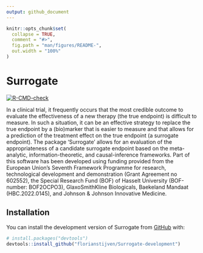 ```yaml
---
output: github_document
---
```


<!-- README.md is generated from README.Rmd. Please edit that file -->

```r
knitr::opts_chunk$set(
  collapse = TRUE,
  comment = "#>",
  fig.path = "man/figures/README-",
  out.width = "100%"
)
```

# Surrogate

<!-- badges: start -->
[![R-CMD-check](https://github.com/florianstijven/Surrogate-development/actions/workflows/R-CMD-check.yaml/badge.svg)](https://github.com/florianstijven/Surrogate-development/actions/workflows/R-CMD-check.yaml)
<!-- badges: end -->

In a clinical trial, it frequently occurs that the most credible 
  outcome to evaluate the effectiveness of a new therapy (the true endpoint) is 
  difficult to measure. In such a situation, it can be an effective strategy to 
  replace the true endpoint by a (bio)marker that is easier to measure and that 
  allows for a prediction of the treatment effect on the true endpoint (a 
  surrogate endpoint). The package 'Surrogate' allows for an evaluation of the 
  appropriateness of a candidate surrogate endpoint based on the meta-analytic, 
  information-theoretic, and causal-inference frameworks. Part of this software
  has been developed using funding provided from the European Union's Seventh 
  Framework Programme for research, technological development and demonstration 
  (Grant Agreement no 602552), the Special Research Fund (BOF) of Hasselt 
  University (BOF-number: BOF2OCPO3), GlaxoSmithKline Biologicals, Baekeland 
  Mandaat (HBC.2022.0145), and Johnson & Johnson Innovative Medicine.

## Installation

You can install the development version of Surrogate from [GitHub](https://github.com/) with:

``` r
# install.packages("devtools")
devtools::install_github("florianstijven/Surrogate-development")
```

